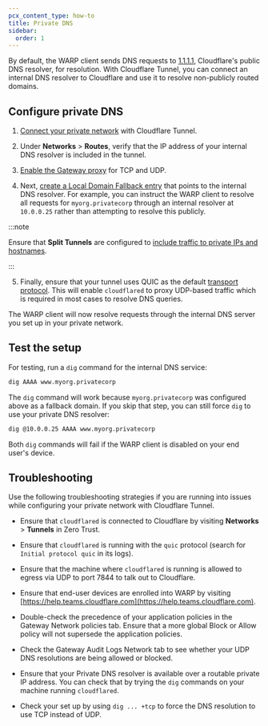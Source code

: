 ```yaml
---
pcx_content_type: how-to
title: Private DNS
sidebar:
  order: 1
---
```


By default, the WARP client sends DNS requests to [1.1.1.1](/1.1.1.1/), Cloudflare's public DNS resolver, for resolution. With Cloudflare Tunnel, you can connect an internal DNS resolver to Cloudflare and use it to resolve non-publicly routed domains.

## Configure private DNS

1. [Connect your private network](/cloudflare-one/connections/connect-networks/get-started/) with Cloudflare Tunnel.

2. Under **Networks** > **Routes**, verify that the IP address of your internal DNS resolver is included in the tunnel.

3. [Enable the Gateway proxy](/cloudflare-one/policies/gateway/proxy/#turn-on-the-gateway-proxy) for TCP and UDP.

4. Next, [create a Local Domain Fallback entry](/cloudflare-one/connections/connect-devices/warp/configure-warp/route-traffic/local-domains/) that points to the internal DNS resolver. For example, you can instruct the WARP client to resolve all requests for `myorg.privatecorp` through an internal resolver at `10.0.0.25` rather than attempting to resolve this publicly.

:::note

Ensure that **Split Tunnels** are configured to [include traffic to private IPs and hostnames](/cloudflare-one/connections/connect-networks/private-net/cloudflared/#3-route-private-network-ips-through-warp).

:::

5. Finally, ensure that your tunnel uses QUIC as the default [transport protocol](/cloudflare-one/connections/connect-networks/configure-tunnels/tunnel-run-parameters/#protocol). This will enable `cloudflared` to proxy UDP-based traffic which is required in most cases to resolve DNS queries.

The WARP client will now resolve requests through the internal DNS server you set up in your private network.

## Test the setup

For testing, run a `dig` command for the internal DNS service:

```sh
dig AAAA www.myorg.privatecorp
```

The `dig` command will work because `myorg.privatecorp` was configured above as a fallback domain. If you skip that step, you can still force `dig` to use your private DNS resolver:

```sh
dig @10.0.0.25 AAAA www.myorg.privatecorp
```

Both `dig` commands will fail if the WARP client is disabled on your end user's device.

## Troubleshooting

Use the following troubleshooting strategies if you are running into issues while configuring your private network with Cloudflare Tunnel.

- Ensure that `cloudflared` is connected to Cloudflare by visiting **Networks** > **Tunnels** in Zero Trust.

- Ensure that `cloudflared` is running with the `quic` protocol (search for `Initial protocol quic` in its logs).

- Ensure that the machine where `cloudflared` is running is allowed to egress via UDP to port 7844 to talk out to Cloudflare.

- Ensure that end-user devices are enrolled into WARP by visiting [https://help.teams.cloudflare.com](https://help.teams.cloudflare.com).

- Double-check the precedence of your application policies in the Gateway Network policies tab. Ensure that a more global Block or Allow policy will not supersede the application policies.

- Check the Gateway Audit Logs Network tab to see whether your UDP DNS resolutions are being allowed or blocked.

- Ensure that your Private DNS resolver is available over a routable private IP address. You can check that by trying the `dig` commands on your machine running `cloudflared`.

- Check your set up by using `dig ... +tcp` to force the DNS resolution to use TCP instead of UDP.
